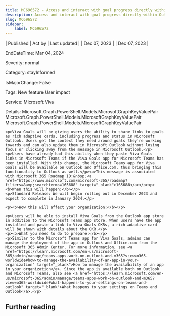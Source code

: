 ```yaml
---
title: MC696572 - Access and interact with goal progress directly within Outlook email
description: Access and interact with goal progress directly within Outlook email
slug: MC696572
sidebar:
    label: MC696572
---
```



| Published | Act by | Last updated |
| Dec 07, 2023 |  | Dec 07, 2023 |

EndDateTime: Mar 04, 2024

Severity: normal

Category: stayInformed

IsMajorChange: False

Tags: New feature User impact

Service: Microsoft Viva

Details: Microsoft.Graph.PowerShell.Models.MicrosoftGraphKeyValuePair Microsoft.Graph.PowerShell.Models.MicrosoftGraphKeyValuePair Microsoft.Graph.PowerShell.Models.MicrosoftGraphKeyValuePair

```
<p>Viva Goals will be giving users the ability to share links to goals as rich adaptive cards, including progress and status in Microsoft Outlook. Users get the context they need around goals they're working towards and can also update them in Microsoft Outlook without losing focus or clicking away from the message in Microsoft Outlook.</p><p>Users have already had this ability when they paste Viva Goals links in Microsoft Teams if the Viva Goals app for Microsoft Teams has been installed. With this change, the Microsoft Teams app for Viva Goals will be available on Outlook and Office.com, thus bringing this functionality to Outlook as well.</p><p>This message is associated with Microsoft 365 Roadmap ID:&nbsp;<a href="https://www.microsoft.com/microsoft-365/roadmap?filters=&amp;searchterms=165688" target="_blank">165688</a></p><p><b>When this will happen:</b></p>
<p>Standard Release: We will begin rolling out in December 2023 and expect to complete in January 2024.</p>

<p><b>How this will affect your organization:</b></p>

<p>Users will be able to install Viva Goals from the Outlook app store in addition to the Microsoft Teams app store. When users have the app installed and paste a link to Viva Goals OKRs, a rich adaptive card will be shown with details about the OKR.</p>
<p><b>What you need to do to prepare:</b></p>
<p>Similar to the Microsoft Teams app for Viva Goals, admins can manage the deployment of the app in Outlook and Office.com from the Microsoft 365 Admin Center. For more information, see <a href="https://learn.microsoft.com/en-us/microsoft-365/admin/manage/teams-apps-work-on-outlook-and-m365?view=o365-worldwide#how-to-manage-the-availability-of-an-app-in-your-organization" target="_blank">How to manage the availability of an app in your organization</a>. Since the app is available both on Outlook and Microsoft Teams, also see <a href="https://learn.microsoft.com/en-us/microsoft-365/admin/manage/teams-apps-work-on-outlook-and-m365?view=o365-worldwide#what-happens-to-your-settings-on-teams-and-outlook" target="_blank">What happens to your settings on Teams and Outlook</a>.</p>
```

## Further reading
